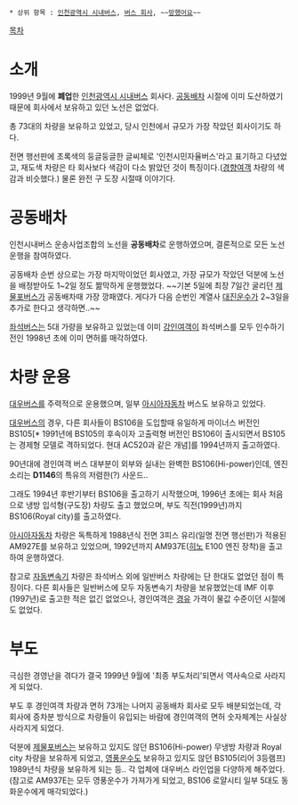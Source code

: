  * 상위 항목 : [[인천광역시 시내버스]], [[버스 회사]], ~~[[망했어요]]~~

[[목차]]
= 소개 =
1999년 9월에 '''폐업'''한 [[인천광역시 시내버스]] 회사다. [[공동배차]] 시절에 이미 도산하였기 때문에 회사에서 보유하고 있던 노선은 없었다.

총 73대의 차량을 보유하고 있었고, 당시 인천에서 규모가 가장 작았던 회사이기도 하다.

전면 행선판에 초록색의 둥글둥글한 글씨체로 '인천시민자율버스'라고 표기하고 다녔었고, 재도색 차량은 타 회사보다 색감이 다소 밝았던 것이 특징이다.([[경향여객]] 차량의 색감과 비슷했다.) 물론 완전 구 도장 시절때 이야기다.
= 공동배차 =
인천시내버스 운송사업조합의 노선을 '''공동배차'''로 운행하였으며, 결론적으로 모든 노선 운행을 참여하였다.

공동배차 순번 상으로는 가장 마지막이었던 회사였고, 가장 규모가 작았던 덕분에 노선을 배정받아도 1~2일 정도 짦막하게 운행했었다. ~~기본 5일에 최장 7일간 굴리던 [[제물포버스]]가 공동배차때 가장 깡패였다. 게다가 다음 순번인 계열사 [[대진운수]]가 2~3일을 추가로 한다고 생각하면..~~

[[좌석버스]]는 5대 가량을 보유하고 있었는데 이미 [[강인여객]]이 좌석버스를 모두 인수하기 전인 1998년 초에 이미 면허를 매각하였다.
= 차량 운용 =
[[대우버스]]를 주력적으로 운용했으며, 일부 [[아시아자동차]] 버스도 보유하고 있었다.

[[대우버스]]의 경우, 다른 회사들이 BS106을 도입할때 유일하게 마이너스 버전인 BS105[* 1991년에 BS105의 후속이자 고출력형 버전인 BS106이 출시되면서 BS105는 경제형 모델로 격하되었다. 현대 AC520과 같은 개념]를 1994년까지 출고하였다.

90년대에 경인여객 버스 대부분이 외부와 실내는 완벽한 BS106(Hi-power)인데, 엔진소리는 '''D1146'''의 특유의 저렴한(?) 사운드..

그래도 1994년 후반기부터 BS106을 출고하기 시작했으며, 1996년 초에는 회사 처음으로 냉방 입석형(구도장) 차량도 출고 했었으며, 부도 직전(1999년)까지 BS106(Royal city)를 출고하였다.

[[아시아자동차]] 차량은 독특하게 1988년식 전면 3피스 유리(일명 전면 행선판)가 적용된 AM927E를 보유하고 있었으며, 1992년까지 AM937E([[히노]] E100 엔진 장착)을 출고하여 운행하였다.

참고로 [[자동변속기]] 차량은 좌석버스 외에 일반버스 차량에는 단 한대도 없었던 점이 특징이다. 다른 회사들은 일반버스에 모두 자동변속기 차량을 보유했었는데 IMF 이후(1997년)로 출고한 적은 없긴 없었으나, 경인여객은 [[경유]] 가격이 물값 수준이던 시절에도 없었다.

= 부도 =
극심한 경영난을 겪다가 결국 1999년 9월에 '최종 부도처리'되면서 역사속으로 사라지게 되었다.

부도 후 경인여객 차량과 면허 73개는 나머지 공동배차 회사로 모두 배분되었는데, 각 회사에 증차분 방식으로 차량들이 유입되는 바람에 경인여객의 면허 숫자체계는 사실상 사라지게 되었다.

덕분에 [[제물포버스]]는 보유하고 있지도 않던 BS106(Hi-power) 무냉방 차량과 Royal city 차량을 보유하게 되었고, [[영풍운수]]도 보유하고 있지도 않던 BS105(리어 3등램프) 1989년식 차량을 보유하게 되는 등.. 각 업체에 대우버스 라인업을 다양하게 해주었다.(참고로 AM937E는 모두 영풍운수가 가져가게 되었고, BS106 로얄시티 일부 5대도 동화운수에게 매각되었다.)

